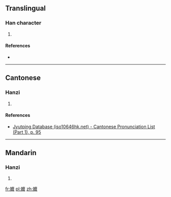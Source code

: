 ==Translingual==

===Han character===
{{Han char|rn=38|rad=女|as=19|sn=22|four=|canj=VIDY|ids=⿰女靡}}

# {{defn|Han|sort=女19}}

====References====
* {{Han ref|kx=0274.210|dkj=06910|dj=0542.390|hdz=21091.090|uh=5B4A|ud=23370}}

----

==Cantonese==

===Hanzi===
{{yue-hanzi|jyut=[[mei5]]|y=mei5}}

# {{defn|lang=yue|sort=女19}}

====References====
* [http://www.iso10646hk.net/jp/document/download.jsp Jyutping Database (iso10646hk.net) - Cantonese Pronunciation List (Part 1), p. 95]

----

==Mandarin==

===Hanzi===
{{cmn-hanzi|pin=[[mǐ]] ([[mi3]])|wg=mi<sup>3</sup>}}

# {{defn|lang=cmn|sort=女19}}

[[fr:孊]]
[[pl:孊]]
[[zh:孊]]